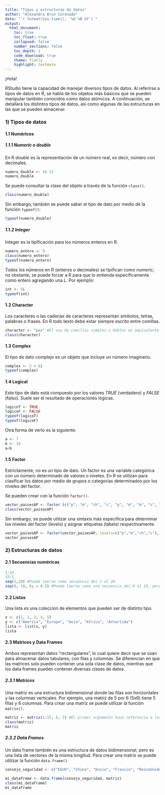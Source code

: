 ---
title: "Tipos y estructuras de datos"
author: "Alexandra Brun Coronado"
date: "`r format(Sys.time(), '%d %B %Y')`"
output:
  html_document:
    toc: true
    toc_float: true
    collapsed: false
    number_sections: false
    toc_depth: 1
    code_download: true
    theme: flatly
    highlight: textmate
---

¡Hola!

RStudio tiene la capacidad de manejar diversos tipos de datos. Al referirse a tipos de datos en R, se habla de los objetos más básicos que se pueden manipular también conocidos como datos atómicos. A continuación, se detallará los distintos tipos de datos, así como algunas de las estructuras en las que se pueden almacenar.

### 1) Tipos de datos

#### 1.1 Numéricos

##### 1.1.1 Numeric o double

En R *double* es la representación de un número real, es decir, número con decimales. 

```{r}
numero_double <- 16.12
numero_double
```

Se puede consultar la clase del objeto a través de la función `class()`.

```{r}
class(numero_double)
```

Sin embargo, también se puede saber el tipo de dato por medio de la función `typeof()`:

```{r}
typeof(numero_double)
```

##### 1.1.2 Integer

Integer es la tipificación para los números enteros en R.

```{r}
numero_entero <- 9
class(numero_entero)
typeof(numero_entero)
```

Todos los números en R (enteros o decimales) se tipifican como numeric; no obstante, se puede forzar a R para que lo entienda específicamente como entero agregando una *L*. Por ejemplo:

```{r}
int <- 5L
typeof(int)
```

#### 1.2 Character

Los caracteres o las cadenas de caracteres representan símbolos, letras, palabras o frases. En R todo texto debe estar siempre escrito entre comillas.

```{r}
character <- "paz" #El uso de comillas simples o dobles es equivalente.
class(character)
```

#### 1.3 Complex

El tipo de dato complejo es un objeto que incluye un número imaginario.

```{r}
complex <- 2 + 8i
typeof(complex)
```

#### 1.4 Logical

Este tipo de dato está compuesto por los valores *TRUE* (verdadero) y *FALSE* (falso). Suele ser el resultado de operaciones lógicas.

```{r}
logicoT <- TRUE
logicoF <- FALSE
typeof(logicoT)
typeof(logicoF)
```

Otra forma de verlo es la siguiente:

```{r}
a <- 7
b <- 10
a<b
```

#### 1.5 Factor
Estrictamente, no es un tipo de dato. Un factor es una variable categórica con un número determinado de valores o niveles. En R se utilizan para clasificar los datos por medio de grupos o categorías determinados por los niveles del factor. 

Se pueden crear con la función `factor()`.

```{r}
vector_paisesAP <- factor (c("p", "m", "ch", "c", "p", "m", "m", "c", "c"))
class(vector_paisesAP)
```

Sin embargo, se puede utilizar una sintaxis más específica para determinar los niveles del factor (levels) y asignar etiquetas (labels) respectivamente.

```{r}
vector_paisesAP <- factor(vector_paisesAP, levels=c("p","m","ch","c"), labels=c("Peru","Mexico","Chile","Colombia"))
vector_paisesAP
```

### 2) Estructuras de datos

#### 2.1 Secuencias numéricas

```{r}
1:15
15:1
seq(1,20) #Puede leerse como secuencia del 1 al 20.
seq(0, 10, by = 0.5) #Puede leerse como una secuencia del 0 al 10, pero con una diferencia de 0.5 entre cada elemento.
```

#### 2.2 Listas

Una lista es una colección de elementos que pueden ser de distinto tipo.

```{r}
x <- c(1, 2, 3, 4, 5)
y <- c("America", "Europa", "Asia", "Africa", "Antartida")
lista <- list(x, y)
lista
```

#### 2.3 Matrices y Data Frames

Ambos representan datos "rectangulares", lo cual quiere decir que se usan para almacenar datos tabulares, con filas y columnas. Se diferencian en que las matrices solo pueden contener una sola clase de datos, mientras que los data frames pueden contener diversas clases de datos.

##### 2.3.1 Matrices

Una matriz es una estructura bidimensional donde las filas son horizontales y las columnas verticales. Por ejemplo, una matriz de 5 por 6 (5x6) tiene 5 filas y 6 columnas.  Para crear una matriz se puede utilizar la función `matrix()`.

```{r}
matriz <- matrix(1:15, 5, 3) #El primer argumento hace referencia a los datos , el segundo argumento hace referencia al número de  filas (5) y el último al número de columnas (3)
class(matriz)
matriz
```

##### 2.3.2 Data Frames

Un data frame también es una estructura de datos bidimensional, pero es una lista de vectores de la misma longitud. Para crear una matriz se puede utilizar la función `data.frame()`.

```{r}
consejo_seguridad <- c("EEUU", "China", "Rusia", "Francia", "ReinoUnido") #Se crea un vector para realizar el ejemplo

mi_dataframe <- data.frame(consejo_seguridad, matriz)
class(mi_dataframe)
mi_dataframe
```










